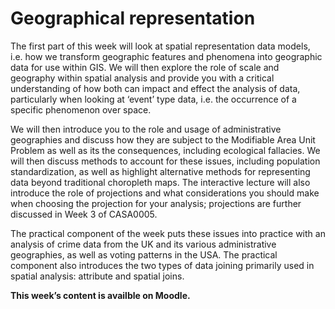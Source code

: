 # Geographical representation

The first part of this week will look at spatial representation data models, i.e. how we transform geographic features and phenomena into geographic data for use within GIS. We will then explore the role of scale and geography within spatial analysis and provide you with a critical understanding of how both can impact and effect the analysis of data, particularly when looking at ‘event’ type data, i.e. the occurrence of a specific phenomenon over space. 

We will then introduce you to the role and usage of administrative geographies and discuss how they are subject to the Modifiable Area Unit Problem as well as its the consequences, including ecological fallacies. We will then discuss methods to account for these issues, including population standardization, as well as highlight alternative methods for representing data beyond traditional choropleth maps. The interactive lecture will also introduce the role of projections and what considerations you should make when choosing the projection for your analysis; projections are further discussed in Week 3 of CASA0005. 

The practical component of the week puts these issues into practice with an analysis of crime data from the UK and its various administrative geographies, as well as voting patterns in the USA. The practical component also introduces the two types of data joining primarily used in spatial analysis: attribute and spatial joins.

**This week's content is availble on Moodle.**

